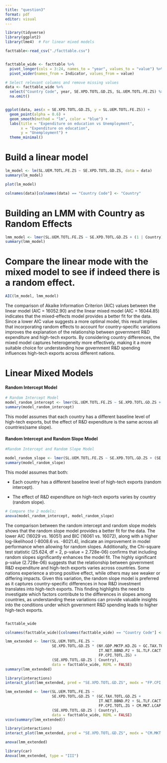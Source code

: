 ```yaml
---
title: "question3"
format: pdf
editor: visual
---
```


```r
library(tidyverse)
library(ggplot2)
library(lme4)  # For linear mixed models
```

```r
facttable<-read_csv("./facttable.csv")
```

```r

```

```r
facttable_wide <- facttable %>%
  pivot_longer(cols = 3:24, names_to = "year", values_to = "value") %>% 
  pivot_wider(names_from = Indicator, values_from = value)
```

```r
# Select relevant columns and remove missing values
data <- facttable_wide %>%
  select("Country Code", year, SE.XPD.TOTL.GD.ZS, SL.UEM.TOTL.FE.ZS) %>%
  na.omit()



```

```r
ggplot(data, aes(x = SE.XPD.TOTL.GD.ZS, y = SL.UEM.TOTL.FE.ZS)) +
  geom_point(alpha = 0.6) +
  geom_smooth(method = "lm", color = "blue") +
  labs(title = "Expenditure on education vs Unemployment",
       x = "Expenditure on education",
       y = "Unemployment") +
  theme_minimal()


```

# Build a linear model

```r
lm_model <- lm(SL.UEM.TOTL.FE.ZS ~ SE.XPD.TOTL.GD.ZS, data = data)
summary(lm_model)

```

```r
plot(lm_model)
```

```r
colnames(data)[colnames(data) == "Country Code"] <- "Country"

```

# Building an LMM with Country as Random Effects

```r
lmm_model <- lmer(SL.UEM.TOTL.FE.ZS ~ SE.XPD.TOTL.GD.ZS + (1 | Country), data = data)
summary(lmm_model)

```

# Compare the linear mode with the mixed model to see if indeed there is a random effect.

```r
AIC(lm_model, lmm_model)

```

The comparison of Akaike Information Criterion (AIC) values between the linear model (AIC = 16052.90) and the linear mixed model (AIC = 16044.85) indicates that the mixed-effects model provides a better fit for the data. Since a lower AIC value suggests a more optimal model, this result implies that incorporating random effects to account for country-specific variations improves the explanation of the relationship between government R&D expenditure and high-tech exports. By considering country differences, the mixed model captures heterogeneity more effectively, making it a more suitable choice for understanding how government R&D spending influences high-tech exports across different nations.

# Linear Mixed Models

#### **Random Intercept Model**

```r
# Random Intercept Model
model_random_intercept <- lmer(SL.UEM.TOTL.FE.ZS ~ SE.XPD.TOTL.GD.ZS + (1 | Country), data = data)
summary(model_random_intercept)

```

This model assumes that each country has a different baseline level of high-tech exports, but the effect of R&D expenditure is the same across all countries(same slope).

#### **Random Intercept and Random Slope Model**

```r
#Random Intercept and Random Slope Model

model_random_slope <- lmer(SL.UEM.TOTL.FE.ZS ~ SE.XPD.TOTL.GD.ZS + (SE.XPD.TOTL.GD.ZS | Country), data = data)
summary(model_random_slope)

```

This model assumes that both:

-   Each country has a different baseline level of high-tech exports (random intercept).

-   The effect of R&D expenditure on high-tech exports varies by country (random slope).

```r
# Compare the 2 models;
anova(model_random_intercept, model_random_slope)

```

The comparison between the random intercept and random slope models shows that the random slope model provides a better fit for the data. The lower AIC (16029 vs. 16051) and BIC (16061 vs. 16072), along with a higher log-likelihood (-8008.6 vs. -8021.4), indicate an improvement in model performance when allowing for random slopes. Additionally, the Chi-square test statistic (25.624, df = 2, p-value = 2.728e-06) confirms that including random slopes significantly enhances the model fit. The highly significant p-value (2.728e-06) suggests that the relationship between government R&D expenditure and high-tech exports varies across countries. Some nations experience a strong positive effect, while others may see weaker or differing impacts. Given this variation, the random slope model is preferred as it captures country-specific differences in how R&D investment translates into high-tech exports. This finding highlights the need to investigate which factors contribute to the differences in slopes among countries, as understanding these variations can provide valuable insights into the conditions under which government R&D spending leads to higher high-tech exports.

```         
```

```r
facttable_wide
```

```r
colnames(facttable_wide)[colnames(facttable_wide) == "Country Code"] <- "Country"

```

```r
lmm_extended <- lmer(SL.UEM.TOTL.FE.ZS ~ 
                     SE.XPD.TOTL.GD.ZS * (NY.GDP.MKTP.KD.ZG + GC.TAX.TOTL.GD.ZS + 
                                          IT.NET.BBND.P2 + SL.TLF.CACT.FE.ZS + 
                                          FP.CPI.TOTL.ZG) + 
                     (SE.XPD.TOTL.GD.ZS | Country), 
                     data = facttable_wide, REML = FALSE)
summary(lmm_extended)
```

```r
library(interactions)
interact_plot(lmm_extended, pred = "SE.XPD.TOTL.GD.ZS", modx = "FP.CPI.TOTL.ZG", plot.points = TRUE)
```

```r
lmm_extended <- lmer(SL.UEM.TOTL.FE.ZS ~ 
                     SE.XPD.TOTL.GD.ZS * (GC.TAX.TOTL.GD.ZS + 
                                          IT.NET.BBND.P2 + SL.TLF.CACT.FE.ZS + 
                                          FP.CPI.TOTL.ZG + CM.MKT.LCAP.GD.ZS + EN.URB.LCTY.UR.ZS + FR.INR.LNDP + FS.AST.PRVT.GD.ZS + TX.VAL.TECH.MF.ZS) + 
                     (SE.XPD.TOTL.GD.ZS | Country), 
                     data = facttable_wide, REML = FALSE)
vcov(summary(lmm_extended))
```

```r
library(interactions)
interact_plot(lmm_extended, pred = "SE.XPD.TOTL.GD.ZS", modx = "CM.MKT.LCAP.GD.ZS", plot.points = TRUE)
```

```r
anova(lmm_extended)
```

```r
library(car)
Anova(lmm_extended, type = "III")
```

```{}
```

